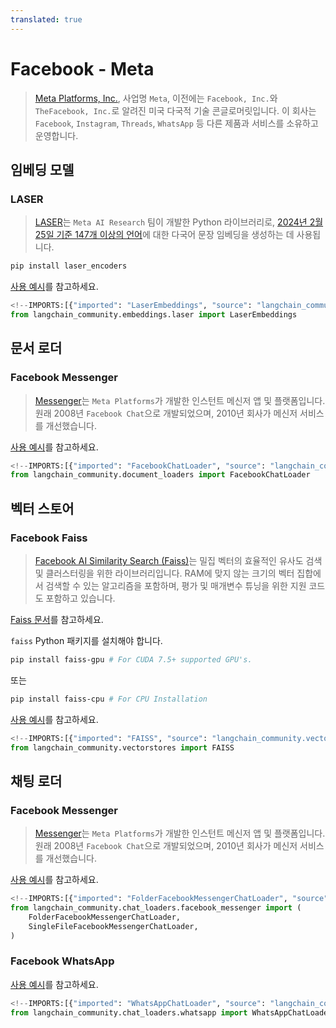 ```yaml
---
translated: true
---
```


# Facebook - Meta

>[Meta Platforms, Inc.](https://www.facebook.com/), 사업명 `Meta`, 이전에는 `Facebook, Inc.`와 `TheFacebook, Inc.`로 알려진 미국 다국적 기술 콘글로머릿입니다. 이 회사는 `Facebook`, `Instagram`, `Threads`, `WhatsApp` 등 다른 제품과 서비스를 소유하고 운영합니다.

## 임베딩 모델

### LASER

>[LASER](https://github.com/facebookresearch/LASER)는 `Meta AI Research` 팀이 개발한 Python 라이브러리로, [2024년 2월 25일 기준 147개 이상의 언어](https://github.com/facebookresearch/flores/blob/main/flores200/README.md#languages-in-flores-200)에 대한 다국어 문장 임베딩을 생성하는 데 사용됩니다.

```bash
pip install laser_encoders
```

[사용 예시](/docs/integrations/text_embedding/laser)를 참고하세요.

```python
<!--IMPORTS:[{"imported": "LaserEmbeddings", "source": "langchain_community.embeddings.laser", "docs": "https://api.python.langchain.com/en/latest/embeddings/langchain_community.embeddings.laser.LaserEmbeddings.html", "title": "Facebook - Meta"}]-->
from langchain_community.embeddings.laser import LaserEmbeddings
```

## 문서 로더

### Facebook Messenger

>[Messenger](https://en.wikipedia.org/wiki/Messenger_(software))는 `Meta Platforms`가 개발한 인스턴트 메신저 앱 및 플랫폼입니다. 원래 2008년 `Facebook Chat`으로 개발되었으며, 2010년 회사가 메신저 서비스를 개선했습니다.

[사용 예시](/docs/integrations/document_loaders/facebook_chat)를 참고하세요.

```python
<!--IMPORTS:[{"imported": "FacebookChatLoader", "source": "langchain_community.document_loaders", "docs": "https://api.python.langchain.com/en/latest/document_loaders/langchain_community.document_loaders.facebook_chat.FacebookChatLoader.html", "title": "Facebook - Meta"}]-->
from langchain_community.document_loaders import FacebookChatLoader
```

## 벡터 스토어

### Facebook Faiss

>[Facebook AI Similarity Search (Faiss)](https://engineering.fb.com/2017/03/29/data-infrastructure/faiss-a-library-for-efficient-similarity-search/)는 밀집 벡터의 효율적인 유사도 검색 및 클러스터링을 위한 라이브러리입니다. RAM에 맞지 않는 크기의 벡터 집합에서 검색할 수 있는 알고리즘을 포함하며, 평가 및 매개변수 튜닝을 위한 지원 코드도 포함하고 있습니다.

[Faiss 문서](https://faiss.ai/)를 참고하세요.

`faiss` Python 패키지를 설치해야 합니다.

```bash
pip install faiss-gpu # For CUDA 7.5+ supported GPU's.
```

또는

```bash
pip install faiss-cpu # For CPU Installation
```

[사용 예시](/docs/integrations/vectorstores/faiss)를 참고하세요.

```python
<!--IMPORTS:[{"imported": "FAISS", "source": "langchain_community.vectorstores", "docs": "https://api.python.langchain.com/en/latest/vectorstores/langchain_community.vectorstores.faiss.FAISS.html", "title": "Facebook - Meta"}]-->
from langchain_community.vectorstores import FAISS
```

## 채팅 로더

### Facebook Messenger

>[Messenger](https://en.wikipedia.org/wiki/Messenger_(software))는 `Meta Platforms`가 개발한 인스턴트 메신저 앱 및 플랫폼입니다. 원래 2008년 `Facebook Chat`으로 개발되었으며, 2010년 회사가 메신저 서비스를 개선했습니다.

[사용 예시](/docs/integrations/chat_loaders/facebook)를 참고하세요.

```python
<!--IMPORTS:[{"imported": "FolderFacebookMessengerChatLoader", "source": "langchain_community.chat_loaders.facebook_messenger", "docs": "https://api.python.langchain.com/en/latest/chat_loaders/langchain_community.chat_loaders.facebook_messenger.FolderFacebookMessengerChatLoader.html", "title": "Facebook - Meta"}, {"imported": "SingleFileFacebookMessengerChatLoader", "source": "langchain_community.chat_loaders.facebook_messenger", "docs": "https://api.python.langchain.com/en/latest/chat_loaders/langchain_community.chat_loaders.facebook_messenger.SingleFileFacebookMessengerChatLoader.html", "title": "Facebook - Meta"}]-->
from langchain_community.chat_loaders.facebook_messenger import (
    FolderFacebookMessengerChatLoader,
    SingleFileFacebookMessengerChatLoader,
)
```

### Facebook WhatsApp

[사용 예시](/docs/integrations/chat_loaders/whatsapp)를 참고하세요.

```python
<!--IMPORTS:[{"imported": "WhatsAppChatLoader", "source": "langchain_community.chat_loaders.whatsapp", "docs": "https://api.python.langchain.com/en/latest/chat_loaders/langchain_community.chat_loaders.whatsapp.WhatsAppChatLoader.html", "title": "Facebook - Meta"}]-->
from langchain_community.chat_loaders.whatsapp import WhatsAppChatLoader
```
